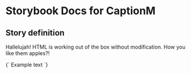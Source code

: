 

# Storybook Docs for CaptionM

<Meta title="govtnz-import" />

## Story definition

Hallelujah! HTML is working out of the box without modification.
How you like them apples?!

<Story name="CaptionM" height="100px">
  {` <span class="g-caption g-caption-m">  Example text</span> `}
</Story>
